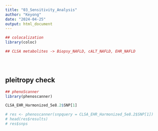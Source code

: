 ```yaml
---
title: "03_Sensitivity_Analysis"
author: "Keyong"
date: "2024-04-25"
output: html_document
---
```


```r
## colocalization 
library(coloc)

## CLSA metabolites -> Biopsy_NAFLD, cALT_NAFLD, EHR_NAFLD





```

## pleitropy check
```r
## phenoScanner
library(phenoscanner)

CLSA_EHR_Harmonized_5e8.2$SNP[1]

# res <- phenoscanner(snpquery = CLSA_EHR_Harmonized_5e8.2$SNP[1])
# head(res$results)
# res$snps

```

